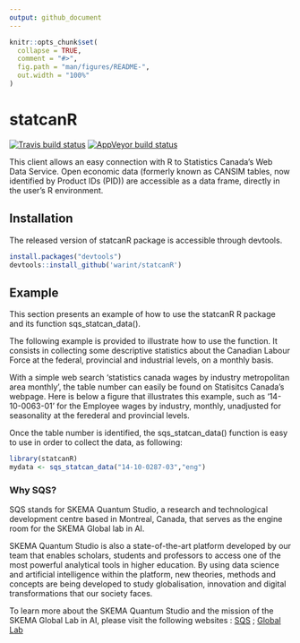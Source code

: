```yaml
---
output: github_document
---
```


<!-- README.md is generated from README.Rmd. Please edit that file -->

```r
knitr::opts_chunk$set(
  collapse = TRUE,
  comment = "#>",
  fig.path = "man/figures/README-",
  out.width = "100%"
)
```

# statcanR

<!-- badges: start -->

[![Travis build
status](https://travis-ci.org/warint/statcanR.svg?branch=master)](https://travis-ci.org/warint/statcanR)
[![AppVeyor build status](https://ci.appveyor.com/api/projects/status/github/warint/statcanR?branch=master&svg=true)](https://ci.appveyor.com/project/warint/statcanR)
<!-- badges: end -->

This client allows an easy connection with R to Statistics Canada's Web Data Service. Open economic data (formerly known as CANSIM tables, now identified by Product IDs (PID)) are accessible as a data frame, directly in the user's R environment.

## Installation

The released version of statcanR package is accessible through devtools.

``` r
install.packages("devtools")
devtools::install_github('warint/statcanR')
```

## Example

This section presents an example of how to use the statcanR R package and its function sqs_statcan_data().    
  

The following example is provided to illustrate how to use the function. It consists in collecting some descriptive statistics about the Canadian Labour Force at the federal, provincial and industrial levels, on a monthly basis.  

With a simple web search 'statistics canada wages by industry metropolitan area monthly', the table number can easily be found on Statisitcs Canada's webpage. Here is below a figure that illustrates this example, such as '14-10-0063-01' for the Employee wages by industry, monthly, unadjusted for seasonality at the ferederal and provincial levels.

Once the table number is identified, the sqs_statcan_data() function is easy to use in order to collect the data, as following:

``` r
library(statcanR)
mydata <- sqs_statcan_data("14-10-0287-03","eng")
```
### Why SQS?

SQS stands for SKEMA Quantum Studio, a research and technological development centre based in Montreal, Canada, that serves as the engine room for the SKEMA Global lab in AI.

SKEMA Quantum Studio is also a state-of-the-art platform developed by our team that enables scholars, students and professors to access one of the most powerful analytical tools in higher education. By using data science and artificial intelligence within the platform, new theories, methods and concepts are being developed to study globalisation, innovation and digital transformations that our society faces.


To learn more about the SKEMA Quantum Studio and the mission of the SKEMA Global Lab in AI, please visit the following websites : [SQS]( https://quantumstudio.skemagloballab.io) ; [Global Lab](https://skemagloballab.io/)

